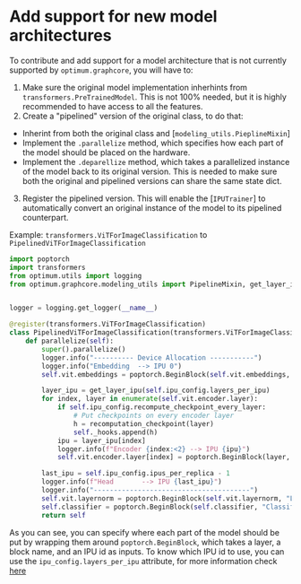 <!---
Copyright 2022 The HuggingFace Team. All rights reserved.

Licensed under the Apache License, Version 2.0 (the "License");
you may not use this file except in compliance with the License.
You may obtain a copy of the License at

    http://www.apache.org/licenses/LICENSE-2.0

Unless required by applicable law or agreed to in writing, software
distributed under the License is distributed on an "AS IS" BASIS,
WITHOUT WARRANTIES OR CONDITIONS OF ANY KIND, either express or implied.
See the License for the specific language governing permissions and
limitations under the License.
-->

# Add support for new model architectures

To contribute and add support for a model architecture that is not currently supported by `optimum.graphcore`, you will have to:

1. Make sure the original model implementation inherhints from `transformers.PreTrainedModel`. This is not 100% needed, but it is highly recommended to have access to all the features.
2. Create a "pipelined" version of the original class, to do that:
  - Inherint from both the original class and [`modeling_utils.PieplineMixin`]
  - Implement the `.parallelize` method, which specifies how each part of the model should be placed on the hardware.
  - Implement the `.deparellize` method, which takes a parallelized instance of the model back to its original version. This is needed to make sure both the original and pipelined versions can share the same state dict.
3. Register the pipelined version. This will enable the [`IPUTrainer`] to automatically convert an original instance of the model to its pipelined counterpart.

Example: `transformers.ViTForImageClassification` to `PipelinedViTForImageClassification`

```python
import poptorch
import transformers
from optimum.utils import logging
from optimum.graphcore.modeling_utils import PipelineMixin, get_layer_ipu, recomputation_checkpoint, register


logger = logging.get_logger(__name__)

@register(transformers.ViTForImageClassification)
class PipelinedViTForImageClassification(transformers.ViTForImageClassification, PipelineMixin):
    def parallelize(self):
        super().parallelize()
        logger.info("---------- Device Allocation -----------")
        logger.info("Embedding  --> IPU 0")
        self.vit.embeddings = poptorch.BeginBlock(self.vit.embeddings, "Embedding", ipu_id=0)

        layer_ipu = get_layer_ipu(self.ipu_config.layers_per_ipu)
        for index, layer in enumerate(self.vit.encoder.layer):
            if self.ipu_config.recompute_checkpoint_every_layer:
                # Put checkpoints on every encoder layer
                h = recomputation_checkpoint(layer)
                self._hooks.append(h)
            ipu = layer_ipu[index]
            logger.info(f"Encoder {index:<2} --> IPU {ipu}")
            self.vit.encoder.layer[index] = poptorch.BeginBlock(layer, f"Encoder{index}", ipu_id=ipu)

        last_ipu = self.ipu_config.ipus_per_replica - 1
        logger.info(f"Head       --> IPU {last_ipu}")
        logger.info("---------------------------------------")
        self.vit.layernorm = poptorch.BeginBlock(self.vit.layernorm, "LayerNorm", ipu_id=last_ipu)
        self.classifier = poptorch.BeginBlock(self.classifier, "Classifier", ipu_id=last_ipu)
        return self
```

As you can see, you can specify where each part of the model should be put by wrapping them around `poptorch.BeginBlock`, which takes a layer, a block name, and an IPU id as inputs.
To know which IPU id to use, you can use the `ipu_config.layers_per_ipu` attribute, for more information check [here](ipu_config.mdx#IPUConfig)
